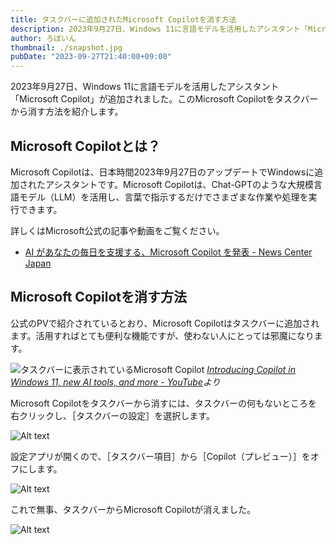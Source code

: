 ```yaml
---
title: タスクバーに追加されたMicrosoft Copilotを消す方法
description: 2023年9月27日、Windows 11に言語モデルを活用したアシスタント「Microsoft Copilot」が追加されました。このMicrosoft Copilotをタスクバーから消す方法を紹介します。
author: ろぼいん
thumbnail: ./snapshot.jpg
pubDate: "2023-09-27T21:40:00+09:00"
---
```



2023年9月27日、Windows 11に言語モデルを活用したアシスタント「Microsoft Copilot」が追加されました。このMicrosoft Copilotをタスクバーから消す方法を紹介します。

## Microsoft Copilotとは？

Microsoft Copilotは、日本時間2023年9月27日のアップデートでWindowsに追加されたアシスタントです。Microsoft Copilotは、Chat-GPTのような大規模言語モデル（LLM）を活用し、言葉で指示するだけでさまざまな作業や処理を実行できます。

詳しくはMicrosoft公式の記事や動画をご覧ください。

- [AI があなたの毎日を支援する、Microsoft Copilot を発表 - News Center Japan](https://news.microsoft.com/ja-jp/2023/09/22/230922-announcing-microsoft-copilot-your-everyday-ai-companion/)

<YouTube id="5rEZGSFgZVY"/>

## Microsoft Copilotを消す方法

公式のPVで紹介されているとおり、Microsoft Copilotはタスクバーに追加されます。活用すればとても便利な機能ですが、使わない人にとっては邪魔になります。

![タスクバーに表示されているMicrosoft Copilot](./snapshot.jpg)
*[Introducing Copilot in Windows 11, new AI tools, and more - YouTube](https://www.youtube.com/watch?v=5rEZGSFgZVY)より*

Microsoft Copilotをタスクバーから消すには、タスクバーの何もないところを右クリックし、［タスクバーの設定］を選択します。

![Alt text](./image.png)

設定アプリが開くので、［タスクバー項目］から［Copilot（プレビュー）］をオフにします。

![Alt text](./image-2.png)

これで無事、タスクバーからMicrosoft Copilotが消えました。

![Alt text](./image-1.png)
